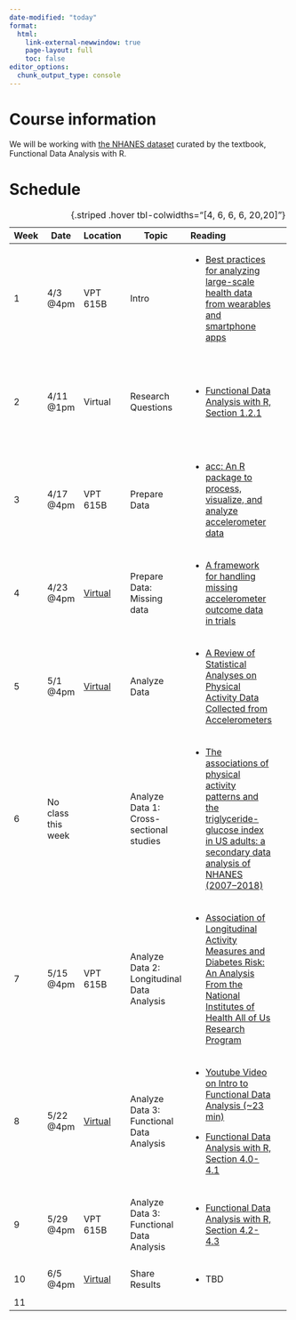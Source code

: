 ```yaml
---
date-modified: "today"
format: 
  html:
    link-external-newwindow: true
    page-layout: full
    toc: false
editor_options: 
  chunk_output_type: console
---
```


# Course information

We will be working with [the NHANES dataset](https://functionaldataanalysis.org/dataset_nhanes.html) curated by the textbook, Functional Data Analysis with R.

# Schedule

+------+--------------------+----------------------------------------------+--------------------------------------------+----------------------------------------------------------------------------------------------------------------------------------------------------------------------------------------------------------------------------------------------------------------------------------------------------------------------------------------------------------------------------------+-------------------------------------------------------------+
| Week | Date               | Location                                     | Topic                                      | Reading                                                                                                                                                                                                                                                                                                                                                                          | Activity                                                    |
+======+====================+==============================================+============================================+:=================================================================================================================================================================================================================================================================================================================================================================================+=============================================================+
| 1    | 4/3 @4pm           | VPT 615B                                     | Intro                                      | -   [Best practices for analyzing large-scale health data from wearables and smartphone apps](https://ohsuitg-my.sharepoint.com/:b:/r/personal/wakim_ohsu_edu/Documents/Teaching/Classes/S25_BSTA_500/Student_files/Readings/01_Best%20practices%20for%20analyzing%20large-scale%20health%20da.pdf?csf=1&web=1&e=T7PZVz)                                                         |                                                             |
+------+--------------------+----------------------------------------------+--------------------------------------------+----------------------------------------------------------------------------------------------------------------------------------------------------------------------------------------------------------------------------------------------------------------------------------------------------------------------------------------------------------------------------------+-------------------------------------------------------------+
| 2    | 4/11 @1pm          | Virtual                                      | Research Questions                         | -   [Functional Data Analysis with R, Section 1.2.1](https://ohsuitg-my.sharepoint.com/:b:/r/personal/wakim_ohsu_edu/Documents/Teaching/Classes/S25_BSTA_500/Student_files/Readings/02_FDA_w_R_S1.2.1.pdf?csf=1&web=1&e=co7HmO)                                                                                                                                                  | -   Use R to explore NHANES data                            |
|      |                    |                                              |                                            |                                                                                                                                                                                                                                                                                                                                                                                  |                                                             |
|      |                    |                                              |                                            |                                                                                                                                                                                                                                                                                                                                                                                  | -   Reproduce Figure 1.1                                    |
+------+--------------------+----------------------------------------------+--------------------------------------------+----------------------------------------------------------------------------------------------------------------------------------------------------------------------------------------------------------------------------------------------------------------------------------------------------------------------------------------------------------------------------------+-------------------------------------------------------------+
| 3    | 4/17 @4pm          | VPT 615B                                     | Prepare Data                               | -   [acc: An R package to process, visualize, and analyze accelerometer data](https://ohsuitg-my.sharepoint.com/:b:/r/personal/wakim_ohsu_edu/Documents/Teaching/Classes/S25_BSTA_500/Student_files/Readings/03_acc-%20An%20R%20package%20to%20process,%20visualize,%20and%20analyze%20accelerometer%20data.pdf?csf=1&web=1&e=TZeOcW)                                            | -   Use some of the functions in `acc` to explore your data |
+------+--------------------+----------------------------------------------+--------------------------------------------+----------------------------------------------------------------------------------------------------------------------------------------------------------------------------------------------------------------------------------------------------------------------------------------------------------------------------------------------------------------------------------+-------------------------------------------------------------+
| 4    | 4/23 @4pm          | [Virtual](https://ohsu.webex.com/meet/wakim) | Prepare Data: Missing data                 | -   [A framework for handling missing accelerometer outcome data in trials](https://ohsuitg-my.sharepoint.com/:b:/r/personal/wakim_ohsu_edu/Documents/Teaching/Classes/S25_BSTA_500/Student_files/Readings/04_A%20framework%20for%20handling%20missing%20accelerometer%20out.pdf?csf=1&web=1&e=yGIUxv)                                                                           | -   TBD                                                     |
+------+--------------------+----------------------------------------------+--------------------------------------------+----------------------------------------------------------------------------------------------------------------------------------------------------------------------------------------------------------------------------------------------------------------------------------------------------------------------------------------------------------------------------------+-------------------------------------------------------------+
| 5    | 5/1 @4pm           | [Virtual](https://ohsu.webex.com/meet/wakim) | Analyze Data                               | -   [A Review of Statistical Analyses on Physical Activity Data Collected from Accelerometers](https://ohsuitg-my.sharepoint.com/:b:/r/personal/wakim_ohsu_edu/Documents/Teaching/Classes/S25_BSTA_500/Student_files/Readings/05_A%20Review%20of%20Statistical%20Analyses%20on%20Physical%20Activ.pdf?csf=1&web=1&e=g0Ktk7)                                                      | -   TBD: maybe nothing, maybe performing a similar summary  |
+------+--------------------+----------------------------------------------+--------------------------------------------+----------------------------------------------------------------------------------------------------------------------------------------------------------------------------------------------------------------------------------------------------------------------------------------------------------------------------------------------------------------------------------+-------------------------------------------------------------+
| 6    | No class this week |                                              | Analyze Data 1: Cross-sectional studies    | -   [The associations of physical activity patterns and the triglyceride-glucose index in US adults: a secondary data analysis of NHANES (2007–2018)](https://ohsuitg-my.sharepoint.com/:b:/r/personal/wakim_ohsu_edu/Documents/Teaching/Classes/S25_BSTA_500/Student_files/Readings/06_The%20associations%20of%20physical%20activity%20patterns%20and.pdf?csf=1&web=1&e=upyX0X) |                                                             |
+------+--------------------+----------------------------------------------+--------------------------------------------+----------------------------------------------------------------------------------------------------------------------------------------------------------------------------------------------------------------------------------------------------------------------------------------------------------------------------------------------------------------------------------+-------------------------------------------------------------+
| 7    | 5/15 @4pm          | VPT 615B                                     | Analyze Data 2: Longitudinal Data Analysis | -   [Association of Longitudinal Activity Measures and Diabetes Risk: An Analysis From the National Institutes of Health All of Us Research Program](https://ohsuitg-my.sharepoint.com/:b:/r/personal/wakim_ohsu_edu/Documents/Teaching/Classes/S25_BSTA_500/Student_files/Readings/07_Association%20of%20Longitudinal%20Activity%20Measures%20and%20.pdf?csf=1&web=1&e=WEdyn0)  |                                                             |
+------+--------------------+----------------------------------------------+--------------------------------------------+----------------------------------------------------------------------------------------------------------------------------------------------------------------------------------------------------------------------------------------------------------------------------------------------------------------------------------------------------------------------------------+-------------------------------------------------------------+
| 8    | 5/22 @4pm          | [Virtual](https://ohsu.webex.com/meet/wakim) | Analyze Data 3: Functional Data Analysis   | -   [Youtube Video on Intro to Functional Data Analysis (\~23 min)](https://www.youtube.com/watch?v=FjIK3YzUGG4&ab_channel=FunDataScience){.uri}                                                                                                                                                                                                                                 | -   Work through the R code for Section 4.0-4.1             |
|      |                    |                                              |                                            |                                                                                                                                                                                                                                                                                                                                                                                  |                                                             |
|      |                    |                                              |                                            | -   [Functional Data Analysis with R, Section 4.0-4.1](https://ohsuitg-my.sharepoint.com/:b:/r/personal/wakim_ohsu_edu/Documents/Teaching/Classes/S25_BSTA_500/Student_files/Readings/08_FDA_w_R_S4.0-4.1.pdf?csf=1&web=1&e=xbQEzt)                                                                                                                                              |                                                             |
+------+--------------------+----------------------------------------------+--------------------------------------------+----------------------------------------------------------------------------------------------------------------------------------------------------------------------------------------------------------------------------------------------------------------------------------------------------------------------------------------------------------------------------------+-------------------------------------------------------------+
| 9    | 5/29 @4pm          | VPT 615B                                     | Analyze Data 3: Functional Data Analysis   | -   [Functional Data Analysis with R, Section 4.2-4.3](https://ohsuitg-my.sharepoint.com/:b:/r/personal/wakim_ohsu_edu/Documents/Teaching/Classes/S25_BSTA_500/Student_files/Readings/09_FDA_w_R_S4.2-4.3.pdf?csf=1&web=1&e=5rLdBp)                                                                                                                                              | -   Work through the R code for Section 4.2-4.3             |
+------+--------------------+----------------------------------------------+--------------------------------------------+----------------------------------------------------------------------------------------------------------------------------------------------------------------------------------------------------------------------------------------------------------------------------------------------------------------------------------------------------------------------------------+-------------------------------------------------------------+
| 10   | 6/5 @4pm           | [Virtual](https://ohsu.webex.com/meet/wakim) | Share Results                              | -   TBD                                                                                                                                                                                                                                                                                                                                                                          |                                                             |
+------+--------------------+----------------------------------------------+--------------------------------------------+----------------------------------------------------------------------------------------------------------------------------------------------------------------------------------------------------------------------------------------------------------------------------------------------------------------------------------------------------------------------------------+-------------------------------------------------------------+
| 11   |                    |                                              |                                            |                                                                                                                                                                                                                                                                                                                                                                                  |                                                             |
+------+--------------------+----------------------------------------------+--------------------------------------------+----------------------------------------------------------------------------------------------------------------------------------------------------------------------------------------------------------------------------------------------------------------------------------------------------------------------------------------------------------------------------------+-------------------------------------------------------------+

: {.striped .hover tbl-colwidths="\[4, 6, 6, 6, 20,20\]"}
